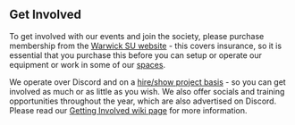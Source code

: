 ## Get Involved

To get involved with our events and join the society, please purchase membership from the
[Warwick SU website](https://www.warwicksu.com/societies-sports/societies/techcrew/) - this covers insurance, so it is
essential that you purchase this before you can setup or operate our equipment or work in some of our
[spaces](/wiki/spaces).

We operate over Discord and on a [hire/show project basis](/wiki/tech-crew/shows-and-hires) - so you can get involved
as much or as little as you wish. We also offer socials and training opportunities throughout the year, which are also
advertised on Discord. Please read our [Getting Involved wiki page](/wiki/tech-crew) for more information.
